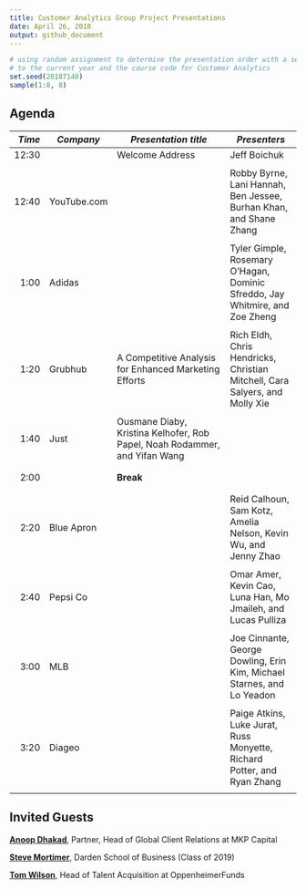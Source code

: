 ```yaml
---
title: Customer Analytics Group Project Presentations
date: April 26, 2018
output: github_document
---
```


```r
# using random assignment to determine the presentation order with a seed equal 
# to the current year and the course code for Customer Analytics
set.seed(20187140)
sample(1:8, 8)
```

## Agenda
*Time*  | *Company* | *Presentation title* | *Presenters*
---:| -------- | --------------------------------------- | ---------------------
12:30	|   |	Welcome Address | Jeff Boichuk
      |   |		|		|
12:40	|	YouTube.com	|		|	Robby Byrne, Lani Hannah, Ben Jessee, Burhan Khan, and Shane Zhang
      |   |		|		| 
1:00	| Adidas|		|	Tyler Gimple, Rosemary O'Hagan, Dominic Sfreddo, Jay Whitmire, and Zoe Zheng
      |   |		|		|
1:20	|	Grubhub |	A Competitive Analysis for Enhanced Marketing Efforts	|	Rich Eldh, Chris Hendricks, Christian Mitchell, Cara Salyers, and Molly Xie
      |   |		|		|
1:40	|	Just	|	Ousmane Diaby, Kristina Kelhofer, Rob Papel, Noah Rodammer, and Yifan Wang
      |   |		|		|
      |   |		|		|
2:00	|	  |	**Break**	|
      |   |		|		|
      |   |		|		|
2:20	|	Blue Apron	|		|	Reid Calhoun, Sam Kotz, Amelia Nelson, Kevin Wu, and Jenny Zhao
      |   |		|		|
2:40	|	Pepsi Co	|		|	Omar Amer, Kevin Cao, Luna Han, Mo Jmaileh, and Lucas Pulliza
      |   |		|		|
3:00	|		MLB		|	|Joe Cinnante, George Dowling, Erin Kim, Michael Starnes, and Lo Yeadon
      |   |		|		|
3:20	|	Diageo  |		|	Paige Atkins, Luke Jurat, Russ Monyette, Richard Potter, and Ryan Zhang
      |   |		|		|

## Invited Guests
[**Anoop Dhakad**](https://www.linkedin.com/in/anoopdhakad/), Partner, Head of Global Client Relations at MKP Capital

[**Steve Mortimer**](https://www.linkedin.com/in/stevenmmortimer/), Darden School of Business (Class of 2019)

[**Tom Wilson**](https://www.linkedin.com/in/tom-wilson-993b28/), Head of Talent Acquisition at OppenheimerFunds
